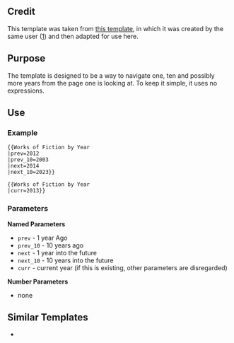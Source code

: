{{Documentation subpage}}
== Credit ==
This template was taken from [http://www.niwanetwork.org/wiki/index.php?title=Template:YearPrevNext&oldid=15638 this template], in which it was created by the same user ([http://www.niwanetwork.org/wiki/index.php/User:Tacopill]) and then adapted for use here.

== Purpose ==
The template is designed to be a way to navigate one, ten and possibly more years from the page one is looking at. To keep it simple, it uses no expressions.


== Use ==
=== Example ===
<pre>
{{Works of Fiction by Year
|prev=2012
|prev_10=2003
|next=2014
|next_10=2023}}

{{Works of Fiction by Year
|curr=2013}}
</pre>

=== Parameters ===
'''Named Parameters'''
* <code>prev</code> - 1 year Ago
* <code>prev_10</code> - 10 years ago
* <code>next</code> - 1 year into the future
* <code>next_10</code> - 10 years into the future
* <code>curr</code> - current year (if this is existing, other parameters are disregarded)

'''Number Parameters'''
* none

== Similar Templates ==
* {{tl|FictionSetDecade}}
<noinclude>
</noinclude>